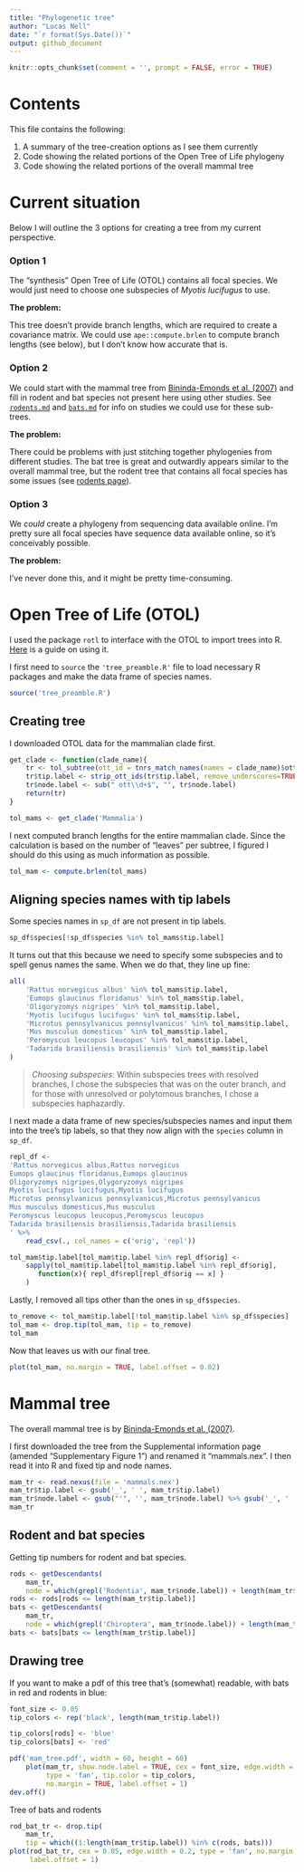 ```yaml
---
title: "Phylogenetic tree"
author: "Lucas Nell"
date: "`r format(Sys.Date())`"
output: github_document
---
```


```r
knitr::opts_chunk$set(comment = '', prompt = FALSE, error = TRUE)
```

# Contents

This file contains the following:

1. A summary of the tree-creation options as I see them currently
2. Code showing the related portions of the Open Tree of Life phylogeny
3. Code showing the related portions of the overall mammal tree


# Current situation

Below I will outline the 3 options for creating a tree from my current perspective.

### Option 1

The "synthesis" Open Tree of Life (OTOL) contains all focal species. We would just need 
to choose one subspecies of *Myotis lucifugus* to use.

__The problem:__

This tree doesn't provide branch lengths, which are required to create a covariance
matrix. We could use `ape::compute.brlen` to compute branch lengths (see below), but I
don't know how accurate that is.

### Option 2

We could start with the mammal tree from
[Bininda-Emonds et al. (2007)](http://dx.doi.org/10.1038/nature05634)
and fill in rodent and bat species not present here using other studies. 
See [`rodents.md`](rodents.md) and [`bats.md`](bats.md) for info on studies we could
use for these sub-trees.

__The problem:__

There could be problems with just stitching together phylogenies from
different studies. 
The bat tree is great and outwardly appears similar to the overall mammal tree,
but the rodent tree that contains all focal species has some issues (see 
[rodents page](rodents.md)).


### Option 3

We *could* create a phylogeny from sequencing data available online. I'm pretty sure
all focal species have sequence data available online, so it's conceivably possible.

__The problem:__

I've never done this, and it might be pretty time-consuming.









# Open Tree of Life (OTOL)

I used the package `rotl` to interface with the OTOL to import trees
into R. [Here](https://cran.r-project.org/web/packages/rotl/vignettes/data_mashups.html)
is a guide on using it.

I first need to `source` the `'tree_preamble.R'` file to load necessary R packages and 
make the data frame of species names.

```r
source('tree_preamble.R')
```


## Creating tree

I downloaded OTOL data for the mammalian clade first.

```r
get_clade <- function(clade_name){
    tr <- tol_subtree(ott_id = tnrs_match_names(names = clade_name)$ott_id)
    tr$tip.label <- strip_ott_ids(tr$tip.label, remove_underscores=TRUE)
    tr$node.label <- sub(" ott\\d+$", "", tr$node.label)
    return(tr)
}

tol_mams <- get_clade('Mammalia')
```


I next computed branch lengths for the entire mammalian clade. Since the calculation is
based on the number of "leaves" per subtree, I figured I should do this using as much
information as possible.

```r
tol_mam <- compute.brlen(tol_mams)
```


## Aligning species names with tip labels

Some species names in `sp_df` are not present in tip labels.

```r
sp_df$species[!sp_df$species %in% tol_mams$tip.label]
```

It turns out that this because we need to specify some subspecies and to spell genus 
names the same. When we do that, they line up fine:

```r
all(
    'Rattus norvegicus albus' %in% tol_mams$tip.label,
    'Eumops glaucinus floridanus' %in% tol_mams$tip.label,
    'Oligoryzomys nigripes' %in% tol_mams$tip.label,
    'Myotis lucifugus lucifugus' %in% tol_mams$tip.label,
    'Microtus pennsylvanicus pennsylvanicus' %in% tol_mams$tip.label,
    'Mus musculus domesticus' %in% tol_mams$tip.label,
    'Peromyscus leucopus leucopus' %in% tol_mams$tip.label,
    'Tadarida brasiliensis brasiliensis' %in% tol_mams$tip.label
)
```

> *Choosing subspecies*: Within subspecies trees with resolved branches, I chose the
> subspecies that was on the outer branch, and for those with unresolved or polytomous
> branches, I chose a subspecies haphazardly.

I next made a data frame of new species/subspecies names and input them into the tree's
tip labels, so that they now align with the `species` column in `sp_df`.

```r
repl_df <- 
'Rattus norvegicus albus,Rattus norvegicus
Eumops glaucinus floridanus,Eumops glaucinus
Oligoryzomys nigripes,Olygoryzomys nigripes
Myotis lucifugus lucifugus,Myotis lucifugus
Microtus pennsylvanicus pennsylvanicus,Microtus pennsylvanicus
Mus musculus domesticus,Mus musculus
Peromyscus leucopus leucopus,Peromyscus leucopus
Tadarida brasiliensis brasiliensis,Tadarida brasiliensis
' %>% 
    read_csv(., col_names = c('orig', 'repl'))

tol_mam$tip.label[tol_mam$tip.label %in% repl_df$orig] <- 
    sapply(tol_mam$tip.label[tol_mam$tip.label %in% repl_df$orig], 
       function(x){ repl_df$repl[repl_df$orig == x] }
    )
```


Lastly, I removed all tips other than the ones in `sp_df$species`.

```r
to_remove <- tol_mam$tip.label[!tol_mam$tip.label %in% sp_df$species]
tol_mam <- drop.tip(tol_mam, tip = to_remove)
tol_mam
```

Now that leaves us with our final tree.

```r
plot(tol_mam, no.margin = TRUE, label.offset = 0.02)
```












# Mammal tree

The overall mammal tree is by
[Bininda-Emonds et al. (2007)](http://dx.doi.org/10.1038/nature05634).

I first downloaded the tree from the Supplemental information page (amended
"Supplementary Figure 1") and renamed it "mammals.nex".
I then read it into R and fixed tip and node names.

```r
mam_tr <- read.nexus(file = 'mammals.nex')
mam_tr$tip.label <- gsub('_', ' ', mam_tr$tip.label)
mam_tr$node.label <- gsub("'", '', mam_tr$node.label) %>% gsub('_', ' ', .)
mam_tr
```


## Rodent and bat species

Getting tip numbers for rodent and bat species.

```r
rods <- getDescendants(
    mam_tr, 
    node = which(grepl('Rodentia', mam_tr$node.label)) + length(mam_tr$tip.label))
rods <- rods[rods <= length(mam_tr$tip.label)]
bats <- getDescendants(
    mam_tr, 
    node = which(grepl('Chiroptera', mam_tr$node.label)) + length(mam_tr$tip.label))
bats <- bats[bats <= length(mam_tr$tip.label)]
```


## Drawing tree

If you want to make a pdf of this tree that's (somewhat) readable, with bats in red
and rodents in blue:

```r
font_size <- 0.05
tip_colors <- rep('black', length(mam_tr$tip.label))

tip_colors[rods] <- 'blue'
tip_colors[bats] <- 'red'

pdf('mam_tree.pdf', width = 60, height = 60)
    plot(mam_tr, show.node.label = TRUE, cex = font_size, edge.width = 0.2, 
         type = 'fan', tip.color = tip_colors,
         no.margin = TRUE, label.offset = 1)
dev.off()
```


Tree of bats and rodents

```r
rod_bat_tr <- drop.tip(
    mam_tr, 
    tip = which((1:length(mam_tr$tip.label)) %in% c(rods, bats)))
plot(rod_bat_tr, cex = 0.05, edge.width = 0.2, type = 'fan', no.margin = TRUE,
     label.offset = 1)
```









<!---
# Combine trees

```r
# -----------
# This section is just me playing around with combining trees
# -----------

# Combining them
# ?bind.tree



# final_tr <- bind.tree(tr, bat_tr_filt, where = 23)
# plot(final_tr)

### examples with random trees
set.seed(9)
x <- rtree(4, tip.label = LETTERS[1:4])
y <- rtree(4, tip.label = LETTERS[5:8])
x <- makeNodeLabel(x, prefix = "x_")
y <- makeNodeLabel(y, prefix = "y_")
x$root.edge <- y$root.edge <- 0.2

plot(y, show.node.label = TRUE, font=1, label.offset = 0.05, root.edge = TRUE); nodelabels(); tiplabels()
title("y")
plot(x, show.node.label = TRUE, font=1, label.offset = 0.05, root.edge = TRUE); nodelabels(); tiplabels()
title("x")
z <- bind.tree(x, y, position = 0.2)
plot(z, show.node.label = TRUE, font=1, label.offset = 0.05, root.edge = TRUE); nodelabels(); tiplabels()
title("z <- bind.tree(x, y, po=.2)")
zz <- x + y
plot(zz, show.node.label = TRUE, font=1, label.offset = 0.05, root.edge = TRUE); nodelabels(); tiplabels()
title("zz <- x + y")
x$root.edge <- y$root.edge <- NULL
zzz <- bind.tree(x, y, where = 7)
plot(zz, show.node.label = TRUE, font=1, label.offset = 0.05, root.edge = TRUE); nodelabels(); tiplabels()
title("zzz <- bind.tree(x, y, where = 6)")
```


-->